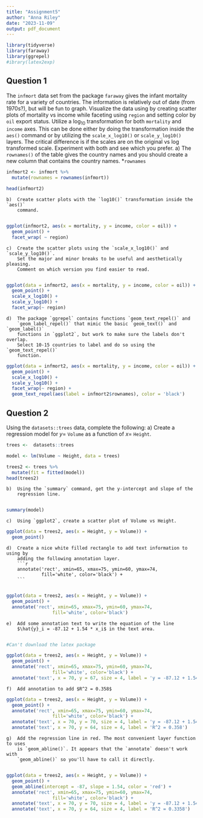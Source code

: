 ---
title: "Assignment5"
author: "Anna Riley"
date: "2023-11-09"
output: pdf_document
---

```{r setup, include=FALSE}
library(tidyverse)
library(faraway)
library(ggrepel)
#ibrary(latex2exp)
```

## Question 1

The `infmort` data set from the package `faraway` gives the infant mortality
    rate for a variety of countries. The information is relatively out of date
    (from 1970s?), but will be fun to graph. Visualize the data using by creating
    scatter plots of mortality vs income while faceting using `region` and setting
    color by `oil` export status. Utilize a $\log_{10}$ transformation for both
    `mortality` and `income` axes. This can be done either by doing the
    transformation inside the `aes()` command or by utilizing the `scale_x_log10()`
    or `scale_y_log10()` layers. The critical difference is if the scales are on
    the original vs log transformed scale. Experiment with both and see which you
    prefer.
    a)  The `rownames()` of the table gives the country names and you should
        create a new column that contains the country names. *`rownames`
        
```{r}
infmort2 <- infmort %>% 
  mutate(rownames = rownames(infmort))

head(infmort2)
```
  
        
    b)  Create scatter plots with the `log10()` transformation inside the `aes()`
        command.
        
```{r}
ggplot(infmort2, aes(x = mortality, y = income, color = oil)) +
  geom_point() +
  facet_wrap( ~ region)
```

        
    c)  Create the scatter plots using the `scale_x_log10()` and `scale_y_log10()`.
        Set the major and minor breaks to be useful and aesthetically pleasing.
        Comment on which version you find easier to read.
        
```{r}
ggplot(data = infmort2, aes(x = mortality, y = income, color = oil)) +
  geom_point() +
  scale_x_log10() +
  scale_y_log10() +
  facet_wrap(~ region)
```
  
        
    d)  The package `ggrepel` contains functions `geom_text_repel()` and
        `geom_label_repel()` that mimic the basic `geom_text()` and `geom_label()`
        functions in `ggplot2`, but work to make sure the labels don't overlap.
        Select 10-15 countries to label and do so using the `geom_text_repel()`
        function.

```{r}
ggplot(data = infmort2, aes(x = mortality, y = income, color = oil)) +
  geom_point() +
  scale_x_log10() +
  scale_y_log10() +
  facet_wrap(~ region) +
  geom_text_repel(aes(label = infmort2$rownames), color = 'black')
```

## Question 2
 Using the `datasets::trees` data, complete the following:
    a)  Create a regression model for $y=$ `Volume` as a function of $x=$ `Height`.
    
```{r}
trees <-  datasets::trees

model <- lm(Volume ~ Height, data = trees)

trees2 <- trees %>% 
  mutate(fit = fitted(model))
head(trees2)
```

    
    b)  Using the `summary` command, get the y-intercept and slope of the
        regression line.
        
```{r}
summary(model)
```
  
        
    c)  Using `ggplot2`, create a scatter plot of Volume vs Height. 
    
```{r}
ggplot(data = trees2, aes(x = Height, y = Volume)) +
  geom_point()
```

    
    d)  Create a nice white filled rectangle to add text information to using by
        adding the following annotation layer.
        ```{r, eval=FALSE}
        annotate('rect', xmin=65, xmax=75, ymin=60, ymax=74,
                 fill='white', color='black') +
        ```
        
```{r}
ggplot(data = trees2, aes(x = Height, y = Volume)) +
  geom_point() +
  annotate('rect', xmin=65, xmax=75, ymin=60, ymax=74,
                 fill='white', color='black')
```

        
    e)  Add some annotation text to write the equation of the line
        $\hat{y}_i = -87.12 + 1.54 * x_i$ in the text area.
        
```{r}
#Can't download the latex package

ggplot(data = trees2, aes(x = Height, y = Volume)) +
  geom_point() +
  annotate('rect', xmin=65, xmax=75, ymin=60, ymax=74,
                 fill='white', color='black') +
  annotate('text', x = 70, y = 67, size = 4, label = 'y = -87.12 + 1.54 * x_i')
```

        
    f)  Add annotation to add $R^2 = 0.358$
    
```{r}
ggplot(data = trees2, aes(x = Height, y = Volume)) +
  geom_point() +
  annotate('rect', xmin=65, xmax=75, ymin=60, ymax=74,
                 fill='white', color='black') +
  annotate('text', x = 70, y = 70, size = 4, label = 'y = -87.12 + 1.54 * x_i') +
  annotate('text', x = 70, y = 64, size = 4, label = 'R^2 = 0.358')
```

    
    g)  Add the regression line in red. The most convenient layer function to uses
        is `geom_abline()`. It appears that the `annotate` doesn't work with
        `geom_abline()` so you'll have to call it directly.
        
```{r}
ggplot(data = trees2, aes(x = Height, y = Volume)) +
  geom_point() +
  geom_abline(intercept = -87, slope = 1.54, color = 'red') +
  annotate('rect', xmin=65, xmax=75, ymin=60, ymax=74,
                 fill='white', color='black') +
  annotate('text', x = 70, y = 70, size = 4, label = 'y = -87.12 + 1.54 * x_i') +
  annotate('text', x = 70, y = 64, size = 4, label = 'R^2 = 0.3358') 
```

